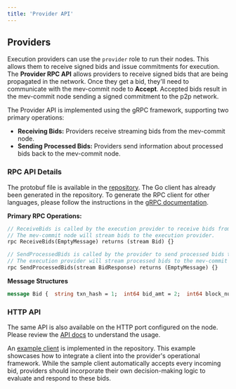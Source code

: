 ```yaml
---
title: 'Provider API'
---
```

## **Providers**

Execution providers can use the `provider` role to run their nodes. This allows them to receive signed bids and issue commitments for execution.
The **Provider RPC API** allows providers to receive signed bids that are being propagated in the network.
Once they get a bid, they'll need to communicate with the mev-commit node to **Accept**.
Accepted bids result in the mev-commit node sending a signed commitment to the p2p network.

The Provider API is implemented using the gRPC framework, supporting two primary operations:

- **Receiving Bids:** Providers receive streaming bids from the mev-commit node.
- **Sending Processed Bids:** Providers send information about processed bids back to the mev-commit node.

### **RPC API Details**

The protobuf file is available in the [repository](https://github.com/primevprotocol/mev-commit/blob/v0.1.2-rc4/rpc/providerapi/v1/providerapi.proto).
The Go client has already been generated in the repository. To generate the RPC client for other languages, please follow the instructions
in the [gRPC documentation](https://grpc.io/docs/languages/).

**Primary RPC Operations:**

```protobuf
// ReceiveBids is called by the execution provider to receive bids from the mev-commit node.
// The mev-commit node will stream bids to the execution provider.
rpc ReceiveBids(EmptyMessage) returns (stream Bid) {}

// SendProcessedBids is called by the provider to send processed bids to the mev-commit node.
// The execution provider will stream processed bids to the mev-commit node.
rpc SendProcessedBids(stream BidResponse) returns (EmptyMessage) {}
```

**Message Structures**

```protobuf
message Bid {  string txn_hash = 1;  int64 bid_amt = 2;  int64 block_number = 3;  bytes bid_hash = 4;}; message BidResponse {  bytes bid_hash = 1;  enum Status {    STATUS_UNSPECIFIED = 0;    STATUS_ACCEPTED = 1;    STATUS_REJECTED = 2;  }  Status status = 2;};
```

### **HTTP API**

The same API is also available on the HTTP port configured on the node. Please review the [API docs](/api-reference/provider/receivebids) to understand the usage.

An [example client](https://github.com/primevprotocol/mev-commit/tree/main/examples/provideremulator) is implemented in the repository. This example showcases how to integrate a client into the provider's operational framework. While the sample client automatically accepts every incoming bid, providers should incorporate their own decision-making logic to evaluate and respond to these bids.